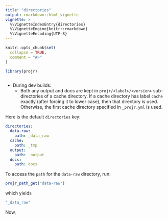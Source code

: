 ```yaml
---
title: "directories"
output: rmarkdown::html_vignette
vignette: >
  %\VignetteIndexEntry{directories}
  %\VignetteEngine{knitr::rmarkdown}
  %\VignetteEncoding{UTF-8}
---
```


```r
knitr::opts_chunk$set(
  collapse = TRUE,
  comment = "#>"
)
```

```r
library(projr)
```

```r
```

- During dev builds:
  - Both any output and docs are kept in `projr/<label>/<version>` sub-directories of a cache directory. If a cache directory has label `cache` exactly (after forcing it to lower case), then that directory is used. Otherwise, the first cache directory specified in `_projr.yml` is used.

Here is the default `directories` key:

```yaml
directories:
  data-raw:
    path: _data_raw
  cache: 
    path: _tmp
  output: 
    path: _output
  docs:
    path: docs
```

To access the `path` for the `data-raw` directory, run:

```r
projr_path_get("data-raw")
```

which yields

```r
"_data_raw"
```

Now,